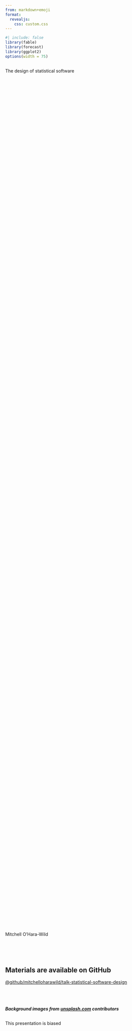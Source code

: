 ```yaml
---
from: markdown+emoji
format: 
  revealjs:
    css: custom.css
---
```


```r
#| include: false
library(fable)
library(forecast)
library(ggplot2)
options(width = 75)
```


## {background-color="white" background-image="backgrounds/joanna-kosinska-1_CMoFsPfso-unsplash.jpg" background-size=cover}

::: {.v-center-bottom style="height: 70%"}
::: {.r-fit-text}
The design of statistical software
:::
:::

::: {.v-center}
Mitchell O'Hara-Wild
:::

## {background-color="black" data-background-opacity=0.5 background-image="backgrounds/rhondak-native-florida-folk-artist-_Yc7OtfFn-0-unsplash.jpg" background-size=cover}

<br>
<br>

::: {.center}
<h2>Materials are available on GitHub</h2>
:::

::: {.center}
[@github/mitchelloharawild/talk-statistical-software-design](https://github.com/mitchelloharawild/talk-statistical-software-design)
:::

<br>
<br>

::: {.center}
<h5>Background images from [unsplash.com](https://unsplash.com) contributors</h5>
:::


## {background-color="white" background-image="backgrounds/eran-menashri-zfVIh4cX_4c-unsplash.jpg" background-size=cover}

::: {.v-center-bottom style="height: 40%"}
This presentation is <span class="fragment strike" data-fragment-index="1">biased</span>
:::

::: {.v-center}
<p class="fragment fade-in" data-fragment-index="1">opinionated! :innocent:</p>
:::

## {background-color="white" background-image="backgrounds/PXL_20230128_014531932.jpg" background-size=cover}

::: {.v-right}
These opinions are shaped by my experiences.
:::

::: {.fragment .fade-in .v-right}
So, who am I?
:::
<!-- Focus on code style, specifically R. -->

## {background-color="white" background-image="backgrounds/20221018_064630_08F2CB6E.jpg" background-size=cover}

::: {.pull-left .box-blond .v-fill .fragment .fade-in}
I like to...

:::{.center .fragment .fade-in}
:hammer_and_wrench: Make things :hammer_and_wrench:
:::

:::{.center .fragment .fade-in}
:mushroom::seedling:Grow food :honey_pot::egg:
:::

:::{.center .fragment .fade-in}
:memo: Design systems :art:
:::

:::{.center .fragment .fade-in}
:computer: Write code :computer:
:::

:::{.center .fragment .fade-in}
:chart_with_upwards_trend: Utilise data :bar_chart:
:::

::: {.center .fragment .fade-in}
<video data-autoplay src="media/sleigh.mp4"></video>
:::
:::

## {background-color="white" background-image="backgrounds/PXL_20230329_080901601.jpg" background-size=cover}

::: {.box-blond .center .fragment .fade-in}
I'm most experienced in designing R packages.
:::

<br>
<br>
<br>
<br>

::: {.box-blond .center .fragment .fade-in}
There are many talented users and developers of statistical software here, please share your opinions at any time!
:::

## {background-color="white" background-image="backgrounds/alexander-hafemann-M-EwSRl8BK8-unsplash.jpg" background-size=cover}

:::{.center}
My data analytics experience in R is just a small part of the statistical software ecosystem.
:::

:::{.notes}
Excel, Tableau, PowerBI, etc.
:::

## {background-color="white" background-image="backgrounds/mad2023_statlang.png" background-size=contain}

## {background-color="white" background-image="backgrounds/mad2023_oss.png" background-size=contain}


## {background-color="white" background-image="backgrounds/mad2023.png" background-size=contain}

## {background-color="black" background-image="backgrounds/Pale_Blue_Dot.png" background-size=cover}

::: {.center .fragment .fade-in}
R is a <u>**tiny**</u> part of the statistical software landscape.
:::

::: {.center .fragment .fade-in}
I'm most experienced in using R and designing R packages.
:::

<br>
<br>

::: {.center .fragment .fade-in}
I will explore statistical software design with increasing specificity toward this very specific area I'm most familiar with.
:::

<br>
<br>

::: {.center .fragment .fade-in}
So yes, this talk is also <u>**biased**</u> :upside_down_face:
:::

## {background-color="white" background-image="backgrounds/scott-webb-hDyO6rr3kqk-unsplash.jpg" background-size=cover}

::: {.v-center-bottom style="height: 10%"}
::: {.r-fit-text}
The design of statistical software
:::
:::

::: {.center .fragment .fade-in}
:warning: This talk is not about writing good code! :warning:
<br>
*(watch [Jenny Bryan's presentation](https://www.youtube.com/watch?v=7oyiPBjLAWY) for this.)*
:::

::: {.center .fragment .fade-in}
:white_check_mark: It's about designing good (coding) interfaces :white_check_mark:
:::

## {background-color="white" data-background-opacity=0.5 background-image="backgrounds/med-badr-chemmaoui-ZSPBhokqDMc-unsplash.jpg" background-size=cover}

::: {.center}
<h2>Designing user interfaces</h2>
:::

::: {.center .fragment .fade-in}
The inputs and outputs for users of statistical software
:::

<br>
<br>
<br>

::: {.box-blond .center .fragment .fade-in}
<br>
<h3>:stars: Your turn! :stars:</h3>

What should be considered when designing a UI for data?

<br>
:::

## {background-color="#333641" background-video="media/chatgpt.mp4" background-size=contain}

## {background-color="#333641" background-image="backgrounds/chatgpt.png" background-size=contain}

## {background-color="white" data-background-opacity=0.5 background-image="backgrounds/med-badr-chemmaoui-ZSPBhokqDMc-unsplash.jpg" background-size=cover}

<h2>User interface design varies by...</h2>

<br>

::: {.center .fragment .custom .blur}
<h3>User</h3>
:::

::: {.center .blur}
<h3>Device</h3>
:::

::: {.center .blur}
<h3>Domain</h3>
:::

::: {.center .blur}
<h3>Language</h3>
:::

::: {.center .blur}
<h3>Developer</h3>
:::

## {background-color="black" data-background-opacity=0.25 background-image="backgrounds/sigmund-Im_cQ6hQo10-unsplash.jpg" background-size=cover}

::: {.v-center-bottom .center style="height: 20%;"}
<h2>Intended users</h2>
:::

<br>

::: {.center .fragment}
Are you designing for a technical user or not?
:::

::: {.center .fragment}
Which tools do you are your intended users familiar with?
:::


## {background-color="white" data-background-opacity=0.5 background-image="backgrounds/med-badr-chemmaoui-ZSPBhokqDMc-unsplash.jpg" background-size=cover}

<h2>User interface design varies by...</h2>

<br>

::: {.center}
<h3>User</h3>
:::

::: {.center .fragment .custom .blur}
<h3>Device</h3>
:::

::: {.center .blur}
<h3>Domain</h3>
:::

::: {.center .blur}
<h3>Language</h3>
:::

::: {.center .blur}
<h3>Developer</h3>
:::

## {background-color="black" background-image="backgrounds/glenn-carstens-peters-P1qyEf1g0HU-unsplash.jpg" background-size=cover}

::: {.v-center-bottom .center style="height: 80%"}
<h2>Human interface devices (HIDs)</h2>
:::

::: {.center}
HIDs exchange inputs and outputs between you and software.
:::

## Input devices {.center}

::: {.r-stack}
![](media/mouse.jpg){.fragment width="600"}

![](media/clay-banks-PXaQXThG1FY-unsplash.jpg){.fragment width="600"}

![](media/Google_Home_sitting_on_table.jpg){.fragment width="600"}

![](media/touch.jpg){.fragment width="600"}

:::


## Output devices {.center}

::: {.r-stack}
![](media/lukas-blazek-mcSDtbWXUZU-unsplash.jpg){.fragment width="600"}

![](media/tomasz-gawlowski-YDZPdqv3FcA-unsplash.jpg){.fragment width="600"}

![](media/ux-indonesia-8mikJ83LmSQ-unsplash.jpg){.fragment width="600"}

![](media/3dprint.jpg){.fragment width="600"}

![](media/arvr.png){.fragment width="600"}
:::

:::{.notes}
* display
* 2d printing
* 3d printing
* AR/VR
* sound
:::

## {background-color="white" data-background-opacity=0.5 background-image="backgrounds/med-badr-chemmaoui-ZSPBhokqDMc-unsplash.jpg" background-size=cover}

<h2>User interface design varies by...</h2>

<br>

::: {.center}
<h3>User</h3>
:::

::: {.center}
<h3>Device</h3>
:::

::: {.center .fragment .custom .blur}
<h3>Domain</h3>
:::

::: {.center .blur}
<h3>Language</h3>
:::

::: {.center .blur}
<h3>Developer</h3>
:::


## {background-color="black" data-background-opacity=0.5 background-image="backgrounds/inaki-del-olmo-NIJuEQw0RKg-unsplash.jpg" background-size=cover}

::: {.center}
<h2>Designing software for the domain</h2>
:::

<br>
<br>

::: {.center .fragment .custom .blur}
<h2>Data exploration</h2>
:::

::: {.center .fragment .custom .blur}
<h2>Math and probability</h2>
:::

::: {.center .fragment .custom .blur}
<h2>Bioinformatics</h2>
:::

::: {.center .fragment .custom .blur}
<h2>AI modelling</h2>
:::

::: {.center .fragment .custom .blur}
<h2>Time series</h2>
:::

## {background-color="white" data-background-opacity=0.5 background-image="backgrounds/med-badr-chemmaoui-ZSPBhokqDMc-unsplash.jpg" background-size=cover}

<h2>User interface design varies by...</h2>

<br>

::: {.center}
<h3>User</h3>
:::

::: {.center}
<h3>Device</h3>
:::

::: {.center}
<h3>Domain</h3>
:::

::: {.center .fragment .custom .blur}
<h3>Language</h3>
:::

::: {.center .blur}
<h3>Developer</h3>
:::


## {background-color="black" data-background-opacity=0.5 background-image="backgrounds/walkator-klMii3cR9iI-unsplash.jpg" background-size=cover}

::: {.center}
<h2>Design variation by language</h2>
:::

<br>
<br>

::: {.center .fragment .custom .blur}
<h2>Syntax</h2>
:::

::: {.center .fragment .custom .blur}
<h2>Paradigm</h2>
:::

::: {.center .fragment .custom .blur}
<h2>Community</h2>
:::

## Case study: {background-color="#3b5998"}

<br>
<br>
<br>

::: {.center .fragment}
![](media/prophet.svg){.center width="300"}
<br>

Developed by Facebook for R and Python users.
:::

## Case study: Prophet for Python {background-color="#3b5998" auto-animate=true}

```python
# load software
import pandas as pd
from prophet import Prophet

# data requires time in 'ds' and response in 'y' columns
df = pd.read_csv('https://raw.githubusercontent.com/facebook/prophet/main/examples/example_wp_log_peyton_manning.csv')
```

## Case study: Prophet for Python {background-color="#3b5998" auto-animate=true}

```python
# load software
import pandas as pd
from prophet import Prophet

# data requires time in 'ds' and response in 'y' columns
df = pd.read_csv('https://raw.githubusercontent.com/facebook/prophet/main/examples/example_wp_log_peyton_manning.csv')

# specify and estimate model
m = Prophet()
m.fit(df)
```

## Case study: Prophet for Python {background-color="#3b5998" auto-animate=true}

```python
# load software
import pandas as pd
from prophet import Prophet

# data requires time in 'ds' and response in 'y' columns
df = pd.read_csv('https://raw.githubusercontent.com/facebook/prophet/main/examples/example_wp_log_peyton_manning.csv')

# specify and estimate model
m = Prophet()
m.fit(df)

# produce forecasts
future = m.make_future_dataframe(periods=365)
forecast = m.predict(future)
```

## Case study: Prophet for Python {background-color="#3b5998" auto-animate=true}

```python
# load software
import pandas as pd
from prophet import Prophet

# data requires time in 'ds' and response in 'y' columns
df = pd.read_csv('https://raw.githubusercontent.com/facebook/prophet/main/examples/example_wp_log_peyton_manning.csv')

# specify and estimate model
m = Prophet()
m.fit(df)

# produce forecasts
future = m.make_future_dataframe(periods=365)
forecast = m.predict(future)

# plot results
fig1 = m.plot(forecast)
fig2 = m.plot_components(forecast)
```

## Case study: Prophet for R {background-color="#3b5998" auto-animate=true}

```r
# load software
library(prophet)

# data requires time in 'ds' and response in 'y' columns
df <- read.csv('https://raw.githubusercontent.com/facebook/prophet/main/examples/example_wp_log_peyton_manning.csv')
```

## Case study: Prophet for R {background-color="#3b5998" auto-animate=true}

```r
# load software
library(prophet)

# data requires time in 'ds' and response in 'y' columns
df <- read.csv('https://raw.githubusercontent.com/facebook/prophet/main/examples/example_wp_log_peyton_manning.csv')

# specify and estimate model
m <- prophet()
m <- fit.prophet(m, df)
```

:::{.center}
(this is slightly changed from the current documentation)
:::

## Case study: Prophet for R {background-color="#3b5998" auto-animate=true}

```r
# load software
library(prophet)

# data requires time in 'ds' and response in 'y' columns
df <- read.csv('https://raw.githubusercontent.com/facebook/prophet/main/examples/example_wp_log_peyton_manning.csv')

# specify and estimate model
m <- prophet()
m <- fit.prophet(m, df)

# produce forecasts
future <- make_future_dataframe(m, periods = 365)
forecast <- predict(m, future)
```

## Case study: Prophet for R {background-color="#3b5998" auto-animate=true}

```r
# load software
library(prophet)

# data requires time in 'ds' and response in 'y' columns
df <- read.csv('https://raw.githubusercontent.com/facebook/prophet/main/examples/example_wp_log_peyton_manning.csv')

# specify and estimate model
m <- prophet()
m <- fit.prophet(m, df)

# produce forecasts
future <- make_future_dataframe(m, periods = 365)
forecast <- predict(m, future)

# plot results
plot(m, forecast)
prophet_plot_components(m, forecast)
```

## Case study: Prophet {background-color="#3b5998"}

<br>

<h3>Pros:</h3>

::: {.fragment}
:white_check_mark: Very similar interface, easy to switch languages.

:white_check_mark: Easy to learn the few functions which produce forecasts.
:::

::: {.fragment}
<h3>Cons:</h3>
:::

::: {.fragment}
:x: Doesn't follow some R design themes.

:x: Linear code flow makes non-standard analysis hard.
:::

## {background-color="white" data-background-opacity=0.5 background-image="backgrounds/med-badr-chemmaoui-ZSPBhokqDMc-unsplash.jpg" background-size=cover}

<h2>User interface design varies by...</h2>

<br>

::: {.center}
<h3>User</h3>
:::

::: {.center}
<h3>Device</h3>
:::

::: {.center}
<h3>Domain</h3>
:::

::: {.center}
<h3>Language</h3>
:::

::: {.center .fragment .custom .blur}
<h3>Developer</h3>
:::

## {background-color="white" data-background-opacity=0.5 background-image="backgrounds/barney-yau-BbGuVc9YTaw-unsplash.jpg" background-size=cover}

::: {.center}
<h3>Design variations by author / group</h3>
:::

<br>
<br>

::: {.center .fragment .custom .blur}
<h3>base R, tidy R, bioconductor</h3>
:::

<br>

::: {.center .fragment .custom .blur}
<h3>dplyr, ggplot2, shiny</h3>
:::

<br>

::: {.center .fragment .custom .blur}
<h3>functions or grammars</h3>
:::

## {background-color="black" data-background-opacity=0.3 background-image="backgrounds/jen-theodore-Yu5fd5paLlc-unsplash.jpg" background-size=cover}

::: {.center}
<h2>Designs from the forecast package</h2>
:::

<br>
<br>

::: {.center .fragment}
<h2>That I re-designed for fable</h2>
:::

<br>
<br>

::: {.center .fragment}
![](media/fableforecast.png)
:::

## {background-color="black" data-background-opacity=0.3 background-image="backgrounds/jen-theodore-Yu5fd5paLlc-unsplash.jpg" background-size=cover}

<h2>Case study:</h2>

Forecasting Australian gas production

```r
gas_tsbl <- as_tsibble(gas) |> dplyr::rename(Month = index, Gas = value)
gas_tsbl |> 
  autoplot(Gas)
```


## {background-color="white" data-background-opacity=0.5 background-image="backgrounds/dmitry-grigoriev-yxXpjF-RrnA-unsplash.jpg" background-size=cover}

<h2>Patterns of good software design</h2>

<br>

::: { .fragment .custom .blur}
<h3>Simple and intuitive</h3>
:::

::: { .blur}
<h3>Flexible</h3>
:::

::: { .blur}
<h3>Consistent</h3>
:::

::: { .blur}
<h3>Accessible</h3>
:::

::: { .blur}
<h3>Provides feedback</h3>
:::

:::{.notes}
Simple/intuitive: Software should have a simple and intuitive interface that is easy to navigate and use. Users should be able to easily find the features they need and understand how to use them.

Consistency: The design of the software should be consistent throughout. Common functions should return the same structured output.

Helpful feedback: Software should Provide helpful feedback to the user when they perform an action, such as displaying a message when an error occurs. It should also provide guidance to the user when they need help or are unsure of how to perform a task.

Accessibility: Software should be designed to be accessible to users with disabilities. This can include features like text-to-speech and keyboard shortcuts.
:::

## {background-color="black" data-background-opacity=0.3 background-image="backgrounds/dan-lohmar-0zeb4q6odlE-unsplash.jpg" background-size=cover auto-animate=true}

<h2 class="center">Simple and intuitive</h2>

:::{.fragment}
```r
#| echo: true
library(forecast)
fit <- ets(gas, lambda = 0, model = "AAA")
forecast(fit, h = 72)
```
:::

## {background-color="black" data-background-opacity=0.3 background-image="backgrounds/dan-lohmar-0zeb4q6odlE-unsplash.jpg" background-size=cover auto-animate=true}

<h2 class="center">Simple and intuitive</h2>

```r
#| echo: true
library(forecast)
fit <- ets(gas, lambda = 0, model = "AAA")
forecast(fit, h = 72)$mean
```

## {background-color="black" data-background-opacity=0.3 background-image="backgrounds/dan-lohmar-0zeb4q6odlE-unsplash.jpg" background-size=cover auto-animate=true}

<h2 class="center">Simple and intuitive</h2>

```r
#| echo: true
library(forecast)
fit <- ets(gas, lambda = 0, model = "AAA")
forecast(fit, h = 72, biasadj = TRUE)$mean
```

## {background-color="black" data-background-opacity=0.3 background-image="backgrounds/dan-lohmar-0zeb4q6odlE-unsplash.jpg" background-size=cover auto-animate=true}

<h2 class="center">Simple and intuitive</h2>

```r
#| echo: true
library(fable)
gas_tsbl |> 
  model(ets = ETS(log(Gas) ~ error("A") + trend("A") + season("A"))) |> 
  forecast(h = "6 years")
```

## {background-color="black" data-background-opacity=0.3 background-image="backgrounds/dan-lohmar-0zeb4q6odlE-unsplash.jpg" background-size=cover auto-animate=true}

<h2 class="center">Simple and intuitive</h2>

```r
#| echo: true
library(fable)
gas_tsbl |> 
  model(ets = ETS(log(Gas) ~ error("A") + trend("A") + season("A"))) |> 
  forecast(h = "6 years") |> 
  dplyr::mutate(mean(Gas), median(Gas))
```

## {background-color="white" data-background-opacity=0.5 background-image="backgrounds/dmitry-grigoriev-yxXpjF-RrnA-unsplash.jpg" background-size=cover}

<h2>Patterns of good software design</h2>

<br>

::: {.div}
<h3>Simple and intuitive</h3>
:::

::: { .fragment .custom .blur}
<h3>Flexible</h3>
:::

::: { .blur}
<h3>Consistent</h3>
:::

::: { .blur}
<h3>Accessible</h3>
:::

::: { .blur}
<h3>Provides feedback</h3>
:::

## {background-color="black" data-background-opacity=0.3 background-image="backgrounds/kike-vega-F2qh3yjz6Jk-unsplash.jpg" background-size=cover auto-animate=true}

<h2 class="center">Flexible</h2>

::: {.fragment}
```r
#| echo: true
library(forecast)
fit <- ets(gas + 1, lambda = 0, model = "AAA")
forecast(fit, h = 72, biasadj = TRUE)
```
:::


## {background-color="black" data-background-opacity=0.3 background-image="backgrounds/kike-vega-F2qh3yjz6Jk-unsplash.jpg" background-size=cover auto-animate=true}

<h2 class="center">Flexible</h2>

```r
#| echo: true
library(fable)
gas_tsbl |> 
  model(ets = ETS(log(Gas + 1) ~ error("A") + trend("A") + season("A"))) |> 
  forecast(h = "6 years")
```

## {background-color="white" data-background-opacity=0.5 background-image="backgrounds/dmitry-grigoriev-yxXpjF-RrnA-unsplash.jpg" background-size=cover}

<h2>Patterns of good software design</h2>

<br>

::: {.div}
<h3>Simple and intuitive</h3>
:::

::: {.div}
<h3>Flexible</h3>
:::

::: { .fragment .custom .blur}
<h3>Consistent</h3>
:::

::: { .blur}
<h3>Accessible</h3>
:::

::: { .blur}
<h3>Provides feedback</h3>
:::

## {background-color="black" data-background-opacity=0.3 background-image="backgrounds/jonathan-borba-xRDuEeG1TVI-unsplash.jpg" background-size=cover auto-animate=true}

<h2 class="center">Consistent</h2>

::: {.fragment}
```r
#| echo: true
#| error: true
library(forecast)
fit_ets <- ets(gas + 1, lambda = 0, model = "AAA")
fc_ets <- forecast(fit_ets, h = 72, biasadj = TRUE)
fc_ets
```
:::

## {background-color="black" data-background-opacity=0.3 background-image="backgrounds/jonathan-borba-xRDuEeG1TVI-unsplash.jpg" background-size=cover auto-animate=true}

<h2 class="center">Consistent</h2>

```r
#| echo: true
#| error: true
library(forecast)
fit_ets <- ets(gas + 1, lambda = 0, model = "AAA")
fc_ets <- forecast(fit_ets, h = 72, biasadj = TRUE)
fit_snaive <- snaive(gas)
fc_snaive <- forecast(fit_snaive, h = 72)
```

## {background-color="black" data-background-opacity=0.3 background-image="backgrounds/jonathan-borba-xRDuEeG1TVI-unsplash.jpg" background-size=cover auto-animate=true}

<h2 class="center">Consistent</h2>

```r
#| echo: true
#| error: true
library(forecast)
fit_ets <- ets(gas + 1, lambda = 0, model = "AAA")
fc_ets <- forecast(fit_ets, h = 72, biasadj = TRUE)
fit_snaive <- snaive(gas)
# fc_snaive <- forecast(fit_snaive, h = 72)
fit_snaive
```

## {background-color="black" data-background-opacity=0.3 background-image="backgrounds/jonathan-borba-xRDuEeG1TVI-unsplash.jpg" background-size=cover auto-animate=true}

<h2 class="center">Consistent</h2>

::: {.fragment}
```r
#| echo: true
library(fable)
gas_tsbl |> 
  model(
    ets = ETS(log(Gas + 1) ~ error("A") + trend("A") + season("A")),
    snaive = SNAIVE(Gas)
  ) |> 
  forecast(h = "6 years")
```
:::

## {background-color="white" data-background-opacity=0.5 background-image="backgrounds/dmitry-grigoriev-yxXpjF-RrnA-unsplash.jpg" background-size=cover}

<h2>Patterns of good software design</h2>

<br>

::: {.div}
<h3>Simple and intuitive</h3>
:::

::: {.div}
<h3>Flexible</h3>
:::

::: {.div}
<h3>Consistent</h3>
:::

::: { .fragment .custom .blur}
<h3>Accessible</h3>
:::

::: { .blur}
<h3>Provides feedback</h3>
:::

## {background-color="black" data-background-opacity=0.5 background-image="backgrounds/dave-hoefler-hGe_wjAEW3Q-unsplash.jpg" background-size=cover}

<h2 class="center">Accessible</h2>

<br>

::: {.center .fragment .custom .blur}
<h3>Free and open source</h3>
:::

::: {.center .fragment .custom .blur}
<h3>Readily available documentation</h3>
:::

::: {.center .fragment .custom .blur}
<h3>Accessible to people of all abilities</h3>
:::

::: {.center .fragment .custom .blur}
<h3>Internationalised</h3>
:::


## {background-color="white" data-background-opacity=0.5 background-image="backgrounds/dmitry-grigoriev-yxXpjF-RrnA-unsplash.jpg" background-size=cover}

<h2>Patterns of good software design</h2>

<br>

::: {.div}
<h3>Simple and intuitive</h3>
:::

::: {.div}
<h3>Flexible</h3>
:::

::: {.div}
<h3>Consistent</h3>
:::

::: {.div}
<h3>Accessible</h3>
:::

::: { .fragment .custom .blur}
<h3>Provides feedback</h3>
:::

## {background-color="black" data-background-opacity=0.3 background-image="backgrounds/absolutvision-82TpEld0_e4-unsplash.jpg" background-size=cover auto-animate=true}

<h2 class="center">Provide helpful feedback</h2>

::: {.fragment}
```r
#| echo: true
mu <- mean(gas)
```
:::


## {background-color="black" data-background-opacity=0.3 background-image="backgrounds/absolutvision-82TpEld0_e4-unsplash.jpg" background-size=cover auto-animate=true}

<h2 class="center">Provide helpful feedback</h2>

```r
#| echo: true
fc <- gas_tsbl |> 
  model(ets = ETS(log(Gas + 1) ~ error("A") + trend("A") + season("A"))) |> 
  forecast(h = "6 years") |> 
  autoplot(gas_tsbl)
```

## {background-color="black" data-background-opacity=0.3 background-image="backgrounds/absolutvision-82TpEld0_e4-unsplash.jpg" background-size=cover auto-animate=true}

<h2 class="center">Provide helpful feedback</h2>

```r
#| echo: true
#| error: true
gas_tsbl |> 
  model(ets = ETS(log(Gas + 1) ~ error("A") + trend("A") + season("A"))) |> 
  forecast(h = "6 years") |> 
  autoplot(gas_tsbl) |> 
  geom_point(colour = "blue")
```

## {background-color="white" data-background-opacity=0.5 background-image="backgrounds/dmitry-grigoriev-yxXpjF-RrnA-unsplash.jpg" background-size=cover}

<h2>Some tips for designing good software</h2>

<br>

Your software design should bee:

<h3>Simple</h3>

<h3>Flexible</h3>

<h3>Consistent</h3>

<h3>Accessible</h3>

<h3>Helpful</h3>

<br>

::: {.center .fragment}
<h3>Thanks for your time, hope it was worthwhile!</h3>
:::
